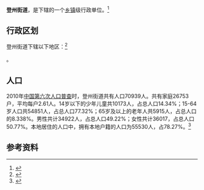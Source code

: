 {{not|登嘉楼州}}
{{中国乡级行政区|37/06/84/001/000}}

'''登州街道'''，是{{PRC admin/fullname|37/06/84/001/000|3}}下辖的一个[[乡镇|乡镇]]级行政单位。<ref>{{PRC admin/ref sgc|{{PRC admin/parent|37/06/84/001/000}}}}</ref>

== 行政区划 ==

登州街道下辖以下地区：<ref>{{PRC admin/ref sgc|37/06/84/001/000}}</ref>

{{PRC admin/children|37/06/84/001/000}}。
== 人口 ==

2010年[[中国第六次人口普查|中国第六次人口普查]]时，登州街道共有人口70939人。共有家庭26753户，平均每户2.61人。14岁以下的少年儿童共10173人，占总人口14.34%；15-64岁人口共54851人，占总人口77.32%；65岁及以上的老年人共5915人，占总人口的8.338%。男性共计34922人，占总人口49.22%；女性共计36017，占总人口50.77%。本地居住的人口中，拥有本地户籍的人口为55530人，占78.27%。<ref name="人口普查2010">{{cite web| url =http://www.yearbookchina.com/navipage-n2013030152000017.html| title =《中国2010年人口普查分乡、镇、街道资料》| author =中国国务院人口普查办公室、中国国家统计局人口就业统计司等| year =2010| website =统计年鉴分享平台| page =表15 山东省乡、镇、街道人口| format =收费| access-date =2018-07-19| archive-url =https://web.archive.org/web/20180719084356/http://www.yearbookchina.com/navipage-n2013030152000017.html| archive-date =2018-07-19| dead-url =yes}}</ref>

== 参考资料 ==

{{reflist}}

{{行政区划小作品}}
{{PRC admin/navcat|37/06/84/001/000}}